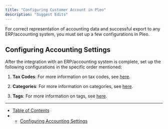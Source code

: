 ```yaml
---
title: "Configuring Customer Account in Pleo"
description: "Suggest Edits"
---
```


For correct representation of accounting data and successful export to any ERP/accounting system, you must set up a few configurations in Pleo.

<Warning />

## Configuring Accounting Settings

After the integration with an ERP/accounting system is complete, set up the following configurations in the specific order mentioned:

1. **Tax Codes**: For more information on tax codes, see [here](/docs/configuring-tax-codes).

2. **Categories**: For more information on categories, see [here](/docs/configuring-categories).

3. **Tags**: For more information on tags, see [here](/docs/configuring-tags).

***

* [Table of Contents](#)
* * [Configuring Accounting Settings](#configuring-accounting-settings)
